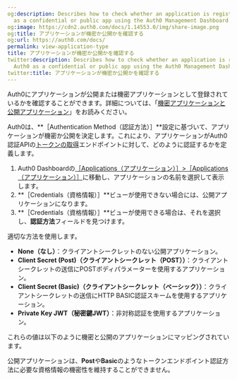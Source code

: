 ```yaml
---
og:description: Describes how to check whether an application is registered with Auth0
  as a confidential or public app using the Auth0 Management Dashboard.
og:image: https://cdn2.auth0.com/docs/1.14553.0/img/share-image.png
og:title: アプリケーションが機密か公開かを確認する
og:url: https://auth0.com/docs/
permalink: view-application-type
title: アプリケーションが機密か公開かを確認する
twitter:description: Describes how to check whether an application is registered with
  Auth0 as a confidential or public app using the Auth0 Management Dashboard.
twitter:title: アプリケーションが機密か公開かを確認する
---
```


Auth0にアプリケーションが公開または機密アプリケーションとして登録されているかを確認することができます。詳細については、「[機密アプリケーションと公開アプリケーション](/applications/confidential-and-public-applications)」をお読みください。

Auth0は、**［Authentication Method（認証方法）］**設定に基づいて、アプリケーションが機密か公開を決定します。これにより、アプリケーションがAuth0認証APIの[トークンの取得](https://auth0.com/docs/api/authentication#get-token)エンドポイントに対して、どのように認証するかを定義します。

1. Auth0 Dashboardの[［Applications（アプリケーション）］>［Applications（アプリケーション）］](%24%7Bmanage_url%7D/#/applications)に移動し、アプリケーションの名前を選択して表示します。
2. **［Credentials（資格情報）］**ビューが使用できない場合には、公開アプリケーションになります。
3. **［Credentials（資格情報）］**ビューが使用できる場合は、それを選択し、**認証方法**フィールドを見つけます。

適切な方法を使用します。

* **None（なし）**：クライアントシークレットのない公開アプリケーション。
* **Client Secret (Post)（クライアントシークレット（POST））**：クライアントシークレットの送信にPOSTボディパラメーターを使用するアプリケーション。
* **Client Secret (Basic)（クライアントシークレット（ベーシック））**：クライアントシークレットの送信にHTTP BASIC認証スキームを使用するアプリケーション。
* **Private Key JWT（秘密鍵JWT）**：非対称認証を使用するアプリケーション。

これらの値は以下のように機密と公開のアプリケーションにマッピングされています。 

公開アプリケーションは、**Post**や**Basic**のようなトークンエンドポイント認証方法に必要な資格情報の機密性を維持することができません。
